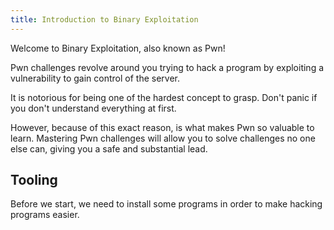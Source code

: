 ```yaml
---
title: Introduction to Binary Exploitation
---
```



Welcome to Binary Exploitation, also known as Pwn!

Pwn challenges revolve around you trying to hack a program by exploiting a vulnerability to gain control of the server.

It is notorious for being one of the hardest concept to grasp. Don't panic if you don't understand everything at first.

However, because of this exact reason, is what makes Pwn so valuable to learn.
Mastering Pwn challenges will allow you to solve challenges no one else can, giving you a safe and substantial lead.

## Tooling

Before we start, we need to install some programs in order to make hacking programs easier.

<LinkCard title="Tooling Guide" href="/pwn/tooling/" />